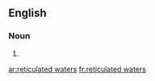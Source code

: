 ==English==

===Noun===
{{head|en|plural|head=[[reticulated]] [[waters]]}}

# {{plural of|reticulated water|lang=en|nocat=1}}

[[ar:reticulated waters]]
[[fr:reticulated waters]]